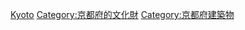 {{日本行政區劃分類導航|重要文化財}}
{{Commonscat|Important Cultural Property of Japan in Kyoto prefecture}}

[[Category:日本各都道府縣重要文化財|Kyoto]]

[[Category:京都府的文化財|Category:京都府的文化財]]
[[Category:京都府建築物|Category:京都府建築物]]